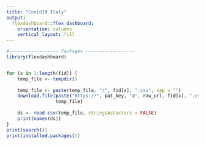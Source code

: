 ```yaml
---
title: "Covid19 Italy"
output: 
  flexdashboard::flex_dashboard:
    orientation: columns
    vertical_layout: fill
---
```


```r
#------------------ Packages ------------------
library(flexdashboard)


for (x in 1:length(fid)) {
    temp_file <- tempdir()
    
    temp_file <- paste(temp_file, "/", fid[x], ".csv", sep = "")
    download.file(paste("https://", pat_key, "@", raw_url, fid[x], ".csv", sep = ""), 
                  temp_file)
    
    ds <- read.csv(temp_file, stringsAsFactors = FALSE)
    print(names(ds))
}
print(search())
print(installed.packages())
```